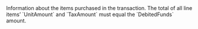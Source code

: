   

  

  

  

  

  
<ParamField body="LineItems" type="array">  
<Object />     
Information about the items purchased in the transaction. The total of all line items’ `UnitAmount` and `TaxAmount` must equal the `DebitedFunds` amount.    

<Expandable title="properties"><Name1 />  
  
<Quantity />  
  
<UnitAmount />  
  
<TaxAmount />  
<Description />  
  

</Expandable> 
</ParamField>